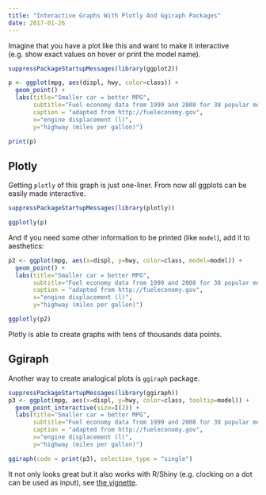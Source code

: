 ```yaml
---
title: "Interactive Graphs With Plotly And Ggiraph Packages"
date: 2017-01-26
---
```


Imagine that you have a plot like this and want to make it interactive (e.g. show exact values on hover or print the model name).

```r
suppressPackageStartupMessages(library(ggplot2))

p <- ggplot(mpg, aes(displ, hwy, color=class)) + 
  geom_point() +
  labs(title="Smaller car = better MPG",
       subtitle="Fuel economy data from 1999 and 2008 for 38 popular models of car",
       caption = "adapted from http://fueleconomy.gov",
       x="engine displacement (l)",
       y="highway (miles per gallon)")

print(p)
```

## Plotly

Getting `plotly` of this graph is just one-liner. From now all ggplots can be easily made interactive.

```r
suppressPackageStartupMessages(library(plotly))

ggplotly(p)
```

And if you need some other information to be printed (like `model`), add it to aesthetics:

```r
p2 <- ggplot(mpg, aes(x=displ, y=hwy, color=class, model=model)) + 
  geom_point() +
  labs(title="Smaller car = better MPG",
       subtitle="Fuel economy data from 1999 and 2008 for 38 popular models of car",
       caption = "adapted from http://fueleconomy.gov",
       x="engine displacement (l)",
       y="highway (miles per gallon)")

ggplotly(p2)
```

Plotly is able to create graphs with tens of thousands data points.

## Ggiraph

Another way to create analogical plots is `ggiraph` package.

```r
suppressPackageStartupMessages(library(ggiraph))
p3 <- ggplot(mpg, aes(x=displ, y=hwy, color=class, tooltip=model)) + 
  geom_point_interactive(size=I(2)) + 
  labs(title="Smaller car = better MPG",
       subtitle="Fuel economy data from 1999 and 2008 for 38 popular models of car",
       caption = "adapted from http://fueleconomy.gov",
       x="engine displacement (l)",
       y="highway (miles per gallon)")

ggiraph(code = print(p3), selection_type = "single")
```

It not only looks great but it also works with R/Shiny (e.g. clocking on a dot can be used as input), see [the vignette](https://cran.r-project.org/web/packages/ggiraph/vignettes/shiny_usage.html).